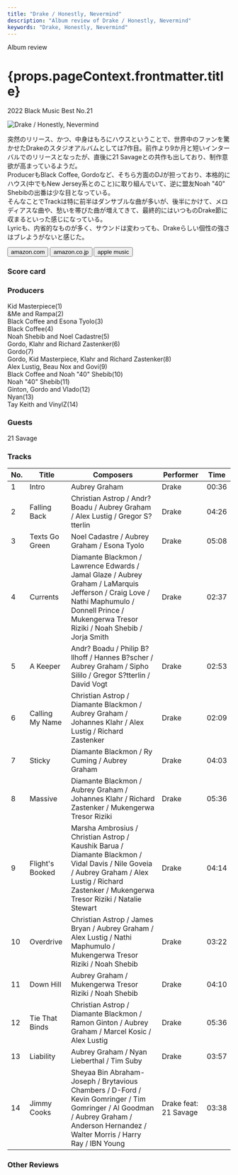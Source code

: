 ```yaml
---
title: "Drake / Honestly, Nevermind"
description: "Album review of Drake / Honestly, Nevermind"
keywords: "Drake, Honestly, Nevermind"
---
```






<p className="largeP">Album review</p>
<h1 className="h1--no--margin">{props.pageContext.frontmatter.title}</h1>
<p className="largeP">
  <Link to="/best50/2022/">2022 Black Music Best No.21</Link>
</p>

<Row  className="image-card-group">
	<Column colMd={3} colLg={4} noGutterMdLeft="">
       <ImageCard>

![Drake / Honestly, Nevermind](../../images/cd/drake9L.jpg)

</ImageCard>
	</Column>
	<Column colMd={4} colLg={8} noGutterMdLeft="">
		<p>
			突然のリリース、かつ、中身はもろにハウスということで、世界中のファンを驚かせたDrakeのスタジオアルバムとしては7作目。前作より9か月と短いインターバルでのリリースとなったが、直後に21 Savageとの共作も出しており、制作意欲が高まっているようだ。
			<br/>ProducerもBlack Coffee, Gordoなど、そちら方面のDJが担っており、本格的にハウス(中でもNew Jersey系とのこと)に取り組んでいて、逆に盟友Noah "40" Shebibの出番は少な目となっている。
			<br/>そんなことでTrackは特に前半はダンサブルな曲が多いが、後半にかけて、メロディアスな曲や、愁いを帯びた曲が増えてきて、最終的にはいつものDrake節に収まるといった感じになっている。
			<br/>Lyricも、内省的なものが多く、サウンドは変わっても、Drakeらしい個性の強さはブレようがないと感じた。
		</p>
		<div>
		  <Button className="button-right-mergin"  href="https://amzn.to/3RuhqEw" renderIcon={ArrowUpRight} size='sm' kind='primary'>
  	    amazon.com
  	  </Button>
  	  <Button className="button-right-mergin"  href="https://amzn.to/3WW4eJt" renderIcon={ArrowUpRight} size='sm' kind='secondary'>
  	    amazon.co.jp
  	  </Button>
			<Button className="button-right-mergin"  href="https://apple.co/3WSSE1D" renderIcon={ArrowUpRight} size='sm' kind='tertiary'>
  	   	apple music
  	  </Button>
			<AdvJS2/>
		</div>
	</Column>
</Row>
<Row >
	<Column colMd={4} colLg={4} noGutterMdLeft="">
		<div>
		  <h3>Score card</h3>
			<SliderJS1 value="5" />
		  <SliderJS2 value="1" />
			<SliderJS3 value="2" />
		  <SliderJS4 value="8" />
		</div>
	</Column>
	<Column colMd={8} colLg={8} noGutterMdLeft="">
		<div>
			<h3>Producers</h3>
			<p>
				Kid Masterpiece(1)
				<br/>&Me and Rampa(2)
				<br/>Black Coffee and Esona Tyolo(3)
				<br/>Black Coffee(4)
				<br/>Noah Shebib and Noel Cadastre(5)
				<br/>Gordo, Klahr and Richard Zastenker(6)
				<br/>Gordo(7)
				<br/>Gordo, Kid Masterpiece, Klahr and Richard Zastenker(8)
				<br/>Alex Lustig, Beau Nox and Govi(9)
				<br/>Black Coffee and Noah "40" Shebib(10)
				<br/>Noah "40" Shebib(11)
				<br/>Ginton, Gordo and Vlado(12)
				<br/>Nyan(13)
				<br/>Tay Keith and VinylZ(14)
			</p>
			<h3>Guests</h3>
			<p>
				21 Savage
			</p>
		</div>
	</Column>
</Row>

<h3>Tracks</h3>

| No. | Title           | Composers                                                                                                                                                                                          | Performer             | Time  |
| --- | --------------- | -------------------------------------------------------------------------------------------------------------------------------------------------------------------------------------------------- | --------------------- | ----- |
| 1   | Intro           | Aubrey Graham                                                                                                                                                                                      | Drake                 | 00:36 |
| 2   | Falling Back    | Christian Astrop / Andr? Boadu / Aubrey Graham / Alex Lustig / Gregor S?tterlin                                                                                                                    | Drake                 | 04:26 |
| 3   | Texts Go Green  | Noel Cadastre / Aubrey Graham / Esona Tyolo                                                                                                                                                        | Drake                 | 05:08 |
| 4   | Currents        | Diamante Blackmon / Lawrence Edwards / Jamal Glaze / Aubrey Graham / LaMarquis Jefferson / Craig Love / Nathi Maphumulo / Donnell Prince / Mukengerwa Tresor Riziki / Noah Shebib / Jorja Smith    | Drake                 | 02:37 |
| 5   | A Keeper        | Andr? Boadu / Philip B?llhoff / Hannes B?scher / Aubrey Graham / Sipho Sililo / Gregor S?tterlin / David Vogt                                                                                      | Drake                 | 02:53 |
| 6   | Calling My Name | Christian Astrop / Diamante Blackmon / Aubrey Graham / Johannes Klahr / Alex Lustig / Richard Zastenker                                                                                            | Drake                 | 02:09 |
| 7   | Sticky          | Diamante Blackmon / Ry Cuming / Aubrey Graham                                                                                                                                                      | Drake                 | 04:03 |
| 8   | Massive         | Diamante Blackmon / Aubrey Graham / Johannes Klahr / Richard Zastenker / Mukengerwa Tresor Riziki                                                                                                  | Drake                 | 05:36 |
| 9   | Flight's Booked | Marsha Ambrosius / Christian Astrop / Kaushik Barua / Diamante Blackmon / Vidal Davis / Nile Goveia / Aubrey Graham / Alex Lustig / Richard Zastenker / Mukengerwa Tresor Riziki / Natalie Stewart | Drake                 | 04:14 |
| 10  | Overdrive       | Christian Astrop / James Bryan / Aubrey Graham / Alex Lustig / Nathi Maphumulo / Mukengerwa Tresor Riziki / Noah Shebib                                                                            | Drake                 | 03:22 |
| 11  | Down Hill       | Aubrey Graham / Mukengerwa Tresor Riziki / Noah Shebib                                                                                                                                             | Drake                 | 04:10 |
| 12  | Tie That Binds  | Christian Astrop / Diamante Blackmon / Ramon Ginton / Aubrey Graham / Marcel Kosic / Alex Lustig                                                                                                   | Drake                 | 05:36 |
| 13  | Liability       | Aubrey Graham / Nyan Lieberthal / Tim Suby                                                                                                                                                         | Drake                 | 03:57 |
| 14  | Jimmy Cooks     | Sheyaa Bin Abraham-Joseph / Brytavious Chambers / D-Ford / Kevin Gomringer / Tim Gomringer / Al Goodman / Aubrey Graham / Anderson Hernandez / Walter Morris / Harry Ray / IBN Young               | Drake feat: 21 Savage | 03:38 |

<h3>Other Reviews</h3>

<Row>
  <Column colMd={3} colLg={3} noGutterMdLeft>
    <Review1 />
  </Column>
	<Column colMd={3} colLg={3} noGutterMdLeft>
    <Review2 />
  </Column>
</Row>

<AdvJS3 />
